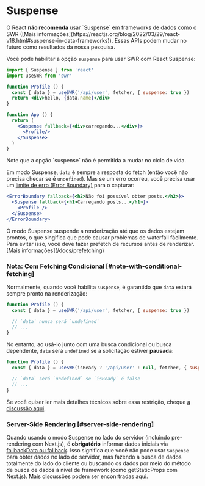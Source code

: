 
# Suspense

<Callout emoji="🚨" type="error">
  O React <strong>não recomenda</strong> usar `Suspense` em frameworks de dados como o SWR ([Mais informações](https://reactjs.org/blog/2022/03/29/react-v18.html#suspense-in-data-frameworks)). Essas APIs podem mudar no futuro como resultados da nossa pesquisa.
</Callout>

Você pode habilitar a opção `suspense` para usar SWR com React Suspense:

```jsx
import { Suspense } from 'react'
import useSWR from 'swr'

function Profile () {
  const { data } = useSWR('/api/user', fetcher, { suspense: true })
  return <div>hello, {data.name}</div>
}

function App () {
  return (
    <Suspense fallback={<div>carregando...</div>}>
      <Profile/>
    </Suspense>
  )
}
```

<Callout>
  Note que a opção `suspense` não é permitida a mudar no ciclo de vida.
</Callout>

Em modo Suspense, `data` é sempre a resposta do fetch (então você não precisa checar se é `undefined`).
Mas se um erro ocorreu, você precisa usar um [limite de erro (Error Boundary)](https://pt-br.reactjs.org/docs/error-boundaries.html) para o capturar:

```jsx
<ErrorBoundary fallback={<h2>Não foi possível obter posts.</h2>}>
  <Suspense fallback={<h1>Carregando posts...</h1>}>
    <Profile />
  </Suspense>
</ErrorBoundary>
```

<Callout>
  O modo Suspense suspende a renderização até que os dados estejam prontos, o que singifica que pode causar problemas de waterfall fácilmente. Para evitar isso, você deve fazer prefetch de recursos antes de renderizar. [Mais informações](/docs/prefetching)
</Callout>

### Nota: Com Fetching Condicional [#note-with-conditional-fetching]

Normalmente, quando você habilita `suspense`, é garantido que `data` estará sempre pronto na renderização:

```jsx
function Profile () {
  const { data } = useSWR('/api/user', fetcher, { suspense: true })

  // `data` nunca será `undefined`
  // ...
}
```

No entanto, ao usá-lo junto com uma busca condicional ou busca dependente, `data` será `undefined` se a solicitação estiver **pausada**:

```jsx
function Profile () {
  const { data } = useSWR(isReady ? '/api/user' : null, fetcher, { suspense: true })

  // `data` será `undefined` se `isReady` é false
  // ...
}
```

Se você quiser ler mais detalhes técnicos sobre essa restrição, cheque [a discussão aqui](https://github.com/vercel/swr/pull/357#issuecomment-627089889).

### Server-Side Rendering [#server-side-rendering]

Quando usando o modo Suspense no lado do servidor (incluindo pre-rendering com Next.js), é **obrigatório** informar dados iniciais via [fallbackData ou fallback](/docs/with-nextjs#pre-rendering-with-default-data). Isso significa que você não pode usar `Suspense` para obter dados no lado do servidor, mas fazendo a busca de dados totalmente do lado do cliente ou buscando os dados por meio do método de busca de dados à nível de framework (como getStaticProps com Next.js). Mais discussões podem ser enconrtradas [aqui](https://github.com/vercel/swr/issues/1906).
